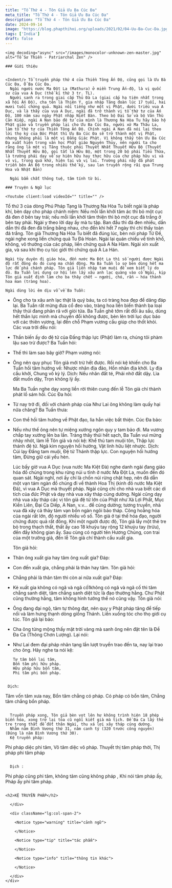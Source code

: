 ```yaml
---
title: "Tổ Thứ 4 - Tôn Giả Ưu Ba Cúc Đa"
meta_title: "Tổ Thứ 4 - Tôn Giả Ưu Ba Cúc Đa"
description: "Tổ Thứ 4 - Tôn Giả Ưu Ba Cúc Đa"
date: 2024-09-14
image: "https://blog.phapthihoi.org/uploads/2021/02/04-Uu-Ba-Cuc-Da.jpg"
tags: ['India']
draft: false
---
```


<div className="grid xl:grid-cols-7 lg:grid-cols-7 md:grid-cols-2 sm:grid-cols-2 xs:grid-cols-1 gap-8 bg-body dark:bg-darkmode-body">

  <div className="lg:col-span-2 md:col-span-1">

    <img decoding="async" src="/images/monocolor-unknown-zen-master.jpg" alt="Tổ Sư Thiền - Patriarchal Zen" />

    ### Giới thiệu


    <Indent/> Tổ truyền pháp thứ 4 của Thiền Tông Ấn Độ, cũng gọi là Ưu Bà Cúc Đa, Ổ Ba Cúc Đa.
      Ngài người nước Ma Đột La (Mathura) ở miền Trung Ấn-độ, là vị quốc sư của vua A Dục (thế kỉ thứ 3 tr. TL).
      Người sanh ra trong giai cấp Thủ Đà La (giai cấp hạ tiện nhất trong xã hội Ấn Độ), cha tên là Thiện Ý, gia nhập Tăng đoàn lúc 17 tuổi, hai mươi tuổi chứng quả. Ngài nổi tiếng như một vị Phật, dưới triều vua A Dục, và là thầy của vua A Dục, ngài đã trở thành vị tổ thứ tư của Ấn Độ, 100 năm sau ngày Phật nhập Niết Bàn. Theo bộ Đại Sử và bộ Văn Thù Căn Kiếp, ngài A Nan bảo đệ tử của mình là Thương Na Hòa Tu hãy bảo hộ Phật giáo và truyền pháp lại cho Ưu Ba Cúc Đa, người xứ Ma Thâu La, làm tổ thứ tư của Thiền Tông Ấn Độ. Chính ngài A Nan đã nói lại theo lời thọ ký của Đức Phật thì Ưu Ba Cúc Đa sẽ trở thành một vị Phật, nhưng không phải là một vị Đẳng Giác Phật. Vì không thấy tên Ưu Ba Cúc Đa xuất hiện trong văn học Phật giáo Nguyên Thủy, nên người ta cho rằng ông là một vị Tăng thuộc phái Thuyết Nhất Thuyết Hữu Bộ (Thuyết Nhất Thuyết Hữu Bộ, gọi tắt là Hữu Bộ, một trong 20 bộ phái Tiểu Thừa, là trường phái dạy về sự hiện hữu hay thực hữu của chư pháp hữu vi và vô vi, trong quá khứ, hiện tại và vị lai. Trường phái nầy đã phát triển bên Ấn Độ trong nhiều thế kỷ, sau lan truyền rộng rãi qua Trung Hoa và Nhật Bản)

      Ngài bẩm chất thông tuệ, tâm tính từ bi.

  </div>

  <div className="lg:col-span-3 md:col-span-1">

    ### Truyện & Ngữ lục

    <Youtube client:load videoId="" title="" />

   Tổ thứ 3 của dòng Phú Pháp Tạng là Thương Na Hòa Tu biết ngài là pháp khí, bèn dạy cho pháp chánh niệm: Nếu mỗi lần khởi tâm ác thì bỏ một cục đá đen ở bên tay trái; nếu mỗi lần khởi tâm thiện thì bỏ một cục đá trắng ở bên tay phải. Ngài y theo lời dạy ấy mà tu tập. Ban đầu thì đá đen nhiều, dần dần thì đá đen đá trắng bằng nhau, cho đến khi hết 7 ngày thì chỉ thấy toàn đá trắng. Tôn giả Thương Na Hòa Tu biết đã đúng lúc, bèn nói pháp Tứ Đế, ngài nghe xong liền chứng quả Tu Đà Hoàn. Ngài lại quán chiếu về tính khổ, không, vô thường của các pháp, liền chứng quả A Na Hàm. Ngài xin xuất gia, và sau khi thọ cụ túc giới thì chứng quả A La Hán.

    Ngài tùy duyên đi giáo hóa, đến nước Ma Đột La thì số người được Ngài độ rất đông do đó cung ma chấn động. Ma Ba Tuần lo sợ bèn dùng hết ma lực để phá chánh pháp. Tôn giả liền nhập tam muội để xem biết lý do đó. Ba Tuần lợi dụng cơ hội lén lấy xâu anh lạc quàng vào cổ Ngài, kịp Tôn giả xuất định làm cho ba thây chết – người, chó, rắn – hóa thành hoa man (tràng hoa).

    Ngài dùng lời êm dịu vỗ về Ba Tuần:
- Ông cho ta xâu anh lạc thật là quý báu, ta có tràng hoa đẹp để dâng đáp lại.
  Ba Tuần rất mừng đưa cổ đeo vào, tràng hoa liền biến thành ba loại thây thúi đang phân rã với giòi tửa.
    Ba Tuần ghê tởm rất đổi âu sầu, dùng hết thần lực mình mà chuyển đổi không được, bèn lên trời lục dục báo với các thiên vương, lại đến chỗ Phạm vương cầu giúp cho thốt khỏi.
  Các vua trời đều nói:
- Thần biến ấy do đệ tử của Đấng thập lực (Phật) làm ra, chúng tôi phàm lậu sao trừ được?
  Ba Tuần hỏi:
- Thế thì làm sao bây giờ?
  Phạm vương nói:
- Ông nên quy phục Tôn giả mới trừ hết được.
  Rồi nói kệ khiến cho Ba Tuần hồi tâm hướng về:
  Nhược nhân địa đảo,
  Hồn nhân địa khởi.
  Ly địa cầu khởi,
  Chung vô kỳ lý.
  Dịch:
  Nếu nhân đất té,
  Phải nhờ đất dậy.
  Lìa đất muốn dậy,
  Trọn không lý ấy.

  Ma Ba Tuần nghe dạy xong liền rời thiên cung đến lễ Tôn giả chí thành phát lồ sám hối.
  Cúc Đa hỏi:
- Từ nay trở đi, đối với chánh pháp của Như Lai ông không làm quấy hại nữa chăng?
  Ba Tuần thưa:
- Con thề hồi tâm hướng về Phật đạo, lìa hẳn việc bất thiện.
  Cúc Đa bảo:
- Nếu như thế ông nên tự miệng xướng ngôn quy y tam bảo đi.
  Ma vương chắp tay xướng lên ba lần. Tràng thây thúi hết sạch, Ba Tuần vui mừng nhảy nhót, làm lễ Tôn giả và nói kệ:
  Khể thủ tam muội tôn,
  Thập lực thánh đệ tử.
  Ngã kim nguyện hồi hướng,
  Vật linh hữu liệt nhược.
  Dịch:
  Cúi lạy Đấng tam muội,
  Đệ tử Thánh thập lực.
  Con nguyện hồi hướng tâm,
  Đừng giữ cái yếu hèn.

  Lúc bấy giờ vua A Dục (vua nước Ma Kiệt Đà) nghe danh ngài đang giáo hóa đồ chúng trong khu rừng núi u tĩnh ở nước Ma Đột La, muốn đến đó quan sát. Ngài nghĩ, nơi ấy chỉ là chốn núi rừng chật hẹp, nên đã dẫn một vạn tám ngàn đồ chúng đi về thành Hoa Thị (kinh đô nước Ma Kiệt Đà), vì vua A Dục mà thuyết pháp. Ngài cũng chỉ cho nhà vua biết các di tích của đức Phật và dạy nhà vua xây tháp cúng dường. Ngài cũng dạy nhà vua xây tháp các vị tôn giả đệ tử lớn của Phật như Xá Lợi Phất, Mục Kiền Liên, Đại Ca Diếp, A Nan, v.v… để cúng dường; tương truyền, nhà vua đã xây cả thảy tám vạn bốn ngàn ngôi bảo tháp. Công hoằng hóa của ngài rất lớn, độ người nhiều vô số.
  Tôn giả ở tại thế hóa đạo, người chứng được quả rất đông. Khi một người được độ, Tôn giả lấy một thẻ tre bỏ trong thạch thất, thất ấy cao 18 khuỷu tay rộng 12 khuỷu tay (trửu), đến đầy không gian ấy.
  Sau cùng có người tên Hương Chúng, con trai của một trưởng giả, đến lễ Tôn giả chí thành cầu xuất gia.

    Tôn giả hỏi:
- Thân ông xuất gia hay tâm ông xuất gia?
  Đáp:
- Con đến xuất gia, chẳng phải là thân hay tâm.
  Tôn giả hỏi:
- Chẳng phải là thân tâm thì còn ai nữa xuất gia?
  Đáp:
- Kẻ xuất gia không có ngã và ngã cố1không có ngã và ngã cố thì tâm chẳng sanh diệt, tâm chẳng sanh diệt tức là đạo thường hằng. Chư Phật cũng thường hằng, tâm không hình tướng thể nó cũng vậy.
  Tôn giả nói:
- Ông đang đại ngộ, tâm tự thông đạt, nên quy y Phật pháp tăng để tiếp nối và làm hưng thạnh dòng giống Thánh.
  Liền xuống tóc cho thọ giới cụ túc. Tôn giả lại bảo:
- Cha ông từng mộng thấy mặt trời vàng mà sanh ông nên đặt tên là Đề Đa Ca (Thông Chơn Lượng).
  Lại nói:
- Như Lai đem đại pháp nhãn tạng lần lượt truyền trao đến ta, nay lại trao cho ông.
  Hãy nghe ta nói kệ:
  ```
  Tự tâm bổn lai tâm,
  Bổn tâm phi hữu pháp.
  Hữu pháp hữu bổn tâm,
  Phi tâm phi bổn pháp.
 ```

  Dịch:
```
  Tâm vốn tâm xưa nay,
  Bổn tâm chẳng có pháp.
  Có pháp có bổn tâm,
  Chẳng tâm chẳng bổn pháp.
```

  Truyền pháp xong, Tôn giả bèn vọt lên hư không trình hiện 18 phép biến hóa, xong trở lại tòa cũ ngồi kiết già mà tịch. Đề Đa Ca lấy thẻ tre trong thất để đốt thân Ngài, thu xá lợi xây tháp cúng dường.
  Nhằm năm Bình Vương thứ 31, năm canh tý (320 trước công nguyên) (Đúng là năm Bình Vương thứ 30).
  Kệ truyền pháp:
```
  Phi pháp diệc phi tâm,
  Vô tâm diệc vô pháp.
  Thuyết thị tâm pháp thời,
  Thị pháp phi tâm pháp
```

  Dịch :
```
  Phi pháp cũng phi tâm,
  không tâm cũng không pháp ,
  Khi nói tâm pháp ấy,
  Pháp ấy phi tâm pháp.
```

<h2>KỆ TRUYỀN PHÁP</h2>

  </div>

  <div className="lg:col-span-2">

    <Notice type="warning" title="cảnh ngữ">

    </Notice>

    <Notice type="tip" title="tác phẩm">

    </Notice>

    <Notice type="info" title="thông tin khác">

    </Notice>

  </div>
</div>
